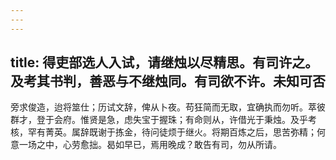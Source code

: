 ```yaml
---
---
---
```

title: 得吏部选人入试，请继烛以尽精思。有司许之。及考其书判，善恶与不继烛同。有司欲不许。未知可否
---



旁求俊造，迨将筮仕；历试文辞，俾从卜夜。苟狂简而无取，宜确执而勿听。萃彼群才，登于会府。惟贤是急，虑失宝于握珠；有命则从，许借光于秉烛。及乎考核，罕有菁英。属辞既谢于拣金，待问徒烦于继火。将期百炼之后，思苦弥精；何意一场之中，心劳愈拙。曷如早已，焉用晚成？敢告有司，勿从所请。